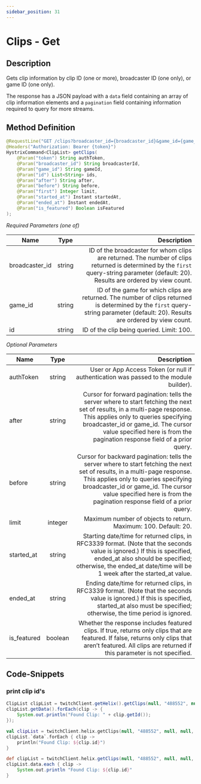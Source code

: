 ```yaml
---
sidebar_position: 31
---
```



# Clips - Get

## Description

Gets clip information by clip ID (one or more), broadcaster ID (one only), or game ID (one only).

The response has a JSON payload with a `data` field containing an array of clip information elements and a `pagination` field containing information required to query for more streams.

## Method Definition

```java
@RequestLine("GET /clips?broadcaster_id={broadcaster_id}&game_id={game_id}&id={id}&after={after}&before={before}&first={first}&started_at={started_at}&ended_at={ended_at}&is_featured={is_featured}")
@Headers("Authorization: Bearer {token}")
HystrixCommand<ClipList> getClips(
    @Param("token") String authToken,
    @Param("broadcaster_id") String broadcasterId,
    @Param("game_id") String gameId,
    @Param("id") List<String> ids,
    @Param("after") String after,
    @Param("before") String before,
    @Param("first") Integer limit,
    @Param("started_at") Instant startedAt,
    @Param("ended_at") Instant endedAt,
    @Param("is_featured") Boolean isFeatured
);
```

*Required Parameters (one of)*

| Name          | Type      | Description  |
| ------------- |:---------:| -----------------:|
| broadcaster_id     | string    | ID of the broadcaster for whom clips are returned. The number of clips returned is determined by the `first` query-string parameter (default: 20). Results are ordered by view count. |
| game_id            | string    | ID of the game for which clips are returned. The number of clips returned is determined by the `first` query-string parameter (default: 20). Results are ordered by view count. |
| id         | string    | ID of the clip being queried. Limit: 100. |

*Optional Parameters*

| Name          | Type      | Description  |
| ------------- |:---------:| -----------------:|
| authToken     | string    | User or App Access Token (or null if authentication was passed to the module builder). |
| after | string | Cursor for forward pagination: tells the server where to start fetching the next set of results, in a multi-page response. This applies only to queries specifying broadcaster_id or game_id. The cursor value specified here is from the pagination response field of a prior query. |
| before  | string | Cursor for backward pagination: tells the server where to start fetching the next set of results, in a multi-page response. This applies only to queries specifying broadcaster_id or game_id. The cursor value specified here is from the pagination response field of a prior query. |
| limit | integer| Maximum number of objects to return. Maximum: 100. Default: 20. |
| started_at | string | Starting date/time for returned clips, in RFC3339 format. (Note that the seconds value is ignored.) If this is specified, ended_at also should be specified; otherwise, the ended_at date/time will be 1 week after the started_at value. |
| ended_at | string | Ending date/time for returned clips, in RFC3339 format. (Note that the seconds value is ignored.) If this is specified, started_at also must be specified; otherwise, the time period is ignored. |
| is_featured | boolean | Whether the response includes featured clips. If true, returns only clips that are featured. If false, returns only clips that aren’t featured. All clips are returned if this parameter is not specified. |

## Code-Snippets

### print clip id's

<Tabs groupId="code">
<TabItem value="java" label="Java">

```java
ClipList clipList = twitchClient.getHelix().getClips(null, "488552", null, null, null, null, null, null, null, null).execute();
clipList.getData().forEach(clip -> {
    System.out.println("Found Clip: " + clip.getId());
});
```

</TabItem>
<TabItem value="kotlin" label="Kotlin">

```kotlin
val clipList = twitchClient.helix.getClips(null, "488552", null, null, null, null, null, null, null, null).execute();
clipList.`data`.forEach { clip ->
    println("Found Clip: ${clip.id}")
}
```

</TabItem>
<TabItem value="groovy" label="Groovy">

```groovy
def clipList = twitchClient.helix.getClips(null, "488552", null, null, null, null, null, null, null, null).execute();
clipList.data.each { clip ->
    System.out.println "Found Clip: ${clip.id}"
}
```

</TabItem>
</Tabs>
